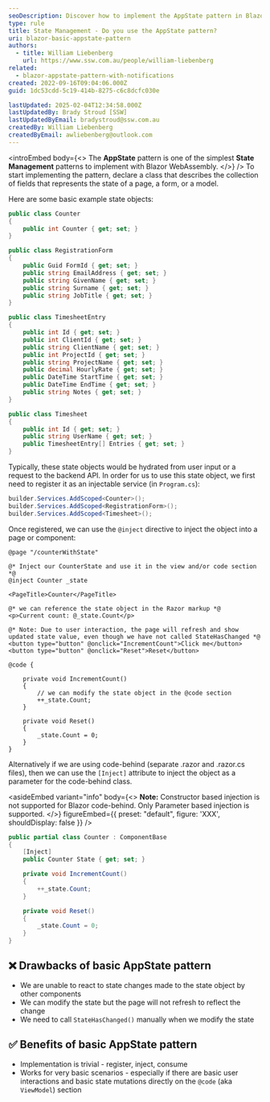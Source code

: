 ```yaml
---
seoDescription: Discover how to implement the AppState pattern in Blazor for simple yet effective state management across components.
type: rule
title: State Management - Do you use the AppState pattern?
uri: blazor-basic-appstate-pattern
authors:
  - title: William Liebenberg
    url: https://www.ssw.com.au/people/william-liebenberg
related:
  - blazor-appstate-pattern-with-notifications
created: 2022-09-16T09:04:06.000Z
guid: 1dc53cdd-5c19-414b-8275-c6c8dcfc030e

lastUpdated: 2025-02-04T12:34:58.000Z
lastUpdatedBy: Brady Stroud [SSW]
lastUpdatedByEmail: bradystroud@ssw.com.au
createdBy: William Liebenberg
createdByEmail: awliebenberg@outlook.com
---
```


<introEmbed
  body={<>
The **AppState** pattern is one of the simplest **State Management** patterns to implement with Blazor WebAssembly.
  </>}
/>
To start implementing the pattern, declare a class that describes the collection of fields that represents the state of a page, a form, or a model.

Here are some basic example state objects:

```cs
public class Counter
{
    public int Counter { get; set; }
}

public class RegistrationForm
{
    public Guid FormId { get; set; }
    public string EmailAddress { get; set; }
    public string GivenName { get; set; }
    public string Surname { get; set; }
    public string JobTitle { get; set; }
}

public class TimesheetEntry
{
    public int Id { get; set; }
    public int ClientId { get; set; }
    public string ClientName { get; set; }
    public int ProjectId { get; set; }
    public string ProjectName { get; set; }
    public decimal HourlyRate { get; set; }
    public DateTime StartTime { get; set; }
    public DateTime EndTime { get; set; }
    public string Notes { get; set; }
}

public class Timesheet
{
    public int Id { get; set; }
    public string UserName { get; set; }
    public TimesheetEntry[] Entries { get; set; }
}
```

Typically, these state objects would be hydrated from user input or a request to the backend API. In order for us to use this state object, we first need to register it as an injectable service (in `Program.cs`):

```cs
builder.Services.AddScoped<Counter>();
builder.Services.AddScoped<RegistrationForm>();
builder.Services.AddScoped<Timesheet>();
```

Once registered, we can use the `@inject` directive to inject the object into a page or component:

```cshtml
@page "/counterWithState"

@* Inject our CounterState and use it in the view and/or code section *@
@inject Counter _state

<PageTitle>Counter</PageTitle>

@* we can reference the state object in the Razor markup *@
<p>Current count: @_state.Count</p>

@* Note: Due to user interaction, the page will refresh and show updated state value, even though we have not called StateHasChanged *@
<button type="button" @onclick="IncrementCount">Click me</button>
<button type="button" @onclick="Reset">Reset</button>

@code {

    private void IncrementCount()
    {
        // we can modify the state object in the @code section
        ++_state.Count;
    }

    private void Reset()
    {
        _state.Count = 0;
    }
}
```

Alternatively if we are using code-behind (separate .razor and .razor.cs files), then we can use the `[Inject]` attribute to inject the object as a parameter for the code-behind class.

<asideEmbed
  variant="info"
  body={<>
    **Note:** Constructor based injection is not supported for Blazor code-behind. Only Parameter based injection is supported.
  </>}
  figureEmbed={{
    preset: "default",
    figure: 'XXX',
    shouldDisplay: false
  }}
/>

```cs
public partial class Counter : ComponentBase
{
    [Inject]
    public Counter State { get; set; }

    private void IncrementCount()
    {
        ++_state.Count;
    }

    private void Reset()
    {
        _state.Count = 0;
    }
}
```

## ❌ Drawbacks of basic AppState pattern

* We are unable to react to state changes made to the state object by other components
* We can modify the state but the page will not refresh to reflect the change
* We need to call `StateHasChanged()` manually when we modify the state

## ✅ Benefits of basic AppState pattern

* Implementation is trivial - register, inject, consume
* Works for very basic scenarios - especially if there are basic user interactions and basic state mutations directly on the `@code` (aka `ViewModel`) section
